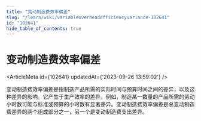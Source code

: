 ```yaml
---
title: "变动制造费效率偏差"
slug: "/learn/wiki/variableoverheadefficiencyvariance-102641"
id: "102641"
hide_table_of_contents: true
---
```



# 变动制造费效率偏差

<ArticleMeta id={102641} updatedAt={'2023-09-26 13:59:02'} />
<div className='border-solid border-b border-t-0 my-4 border-[var(--ifm-color-gray-300)]' />

变动制造费效率偏差是指制造产品所需的实际时间与预算时间之间的差异，以及这种差异的影响。它产生于生产效率的差异。例如，制造某一数量的产品所需的劳动小时数可能与标准或预算的小时数有显著差异。变动制造费效率偏差是总变动制造费差异的两个组成部分之一，另一个是变动制造费支出差异。
